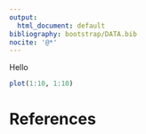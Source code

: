 ```yaml
---
output:
  html_document: default
bibliography: bootstrap/DATA.bib
nocite: '@*'
---
```


Hello

```r
plot(1:10, 1:10)
```

# References

<div id="refs"></div>
